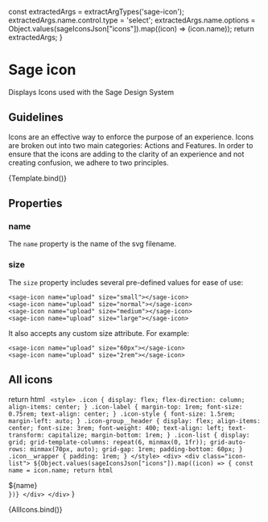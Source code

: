 

  const extractedArgs = extractArgTypes('sage-icon');
  extractedArgs.name.control.type = 'select';
  extractedArgs.name.options = Object.values(sageIconsJson["icons"]).map((icon) => (icon.name));
  return extractedArgs;
}

<Meta title="webcomponents/Icon" component="sage-icon" argTypes={argTypes()}/>


# Sage icon
Displays Icons used with the Sage Design System

## Guidelines

Icons are an effective way to enforce the purpose of an experience. Icons are broken out into two main
categories: Actions and Features. In order to ensure that the icons are adding to the clarity of an experience
and not creating confusion, we adhere to two principles.


<Canvas>
  <Story name="Default" args={{name: "upload"}}>
    {Template.bind()}
  </Story>
</Canvas>

## Properties

<ArgsTable of="sage-icon" />

### name
The `name` property is the name of the svg filename.

### size
The `size` property includes several pre-defined values for ease of use:

```
<sage-icon name="upload" size="small"></sage-icon>
<sage-icon name="upload" size="normal"></sage-icon>
<sage-icon name="upload" size="medium"></sage-icon>
<sage-icon name="upload" size="large"></sage-icon>
```

It also accepts any custom size attribute. For example:
```
<sage-icon name="upload" size="60px"></sage-icon>
<sage-icon name="upload" size="2rem"></sage-icon>
```

## All icons

  return html `
    <style>
      .icon {
          display: flex;
          flex-direction: column;
          align-items: center;
      }
      .icon-label {
          margin-top: 1rem;
          font-size: 0.75rem;
          text-align: center;
      }
      .icon-style {
          font-size: 1.5rem;
          margin-left: auto;
      }
      .icon-group__header {
          display: flex;
          align-items: center;
          font-size: 3rem;
          font-weight: 400;
          text-align: left;
          text-transform: capitalize;
          margin-bottom: 1rem;
      }
      .icon-list {
          display: grid;
          grid-template-columns: repeat(6, minmax(0, 1fr));
          grid-auto-rows: minmax(70px, auto);
          grid-gap: 1rem;
          padding-bottom: 60px;
      }
      .icon__wrapper {
          padding: 1rem;
      }
    </style>
    <div>
      <div class="icon-list">
       ${Object.values(sageIconsJson["icons"]).map((icon) => {
          const name = icon.name;
          return html`
            <div class="icon">
              <sage-icon name="${name}" size="${args.size}"></sage-icon>
              <div class="icon-label">
                ${name}
            </div>
          `
       })}
      </div>
    </div>
  `
}

<Canvas withSource="none">
    <Story
        args={{
            size: 'normal',
        }}
        argTypes={{
            size: { table: { disable: true } },
            icon: { table: { disable: true } }
        }}
        name="All Icons"
    >
        {AllIcons.bind()}
    </Story>
</Canvas>
